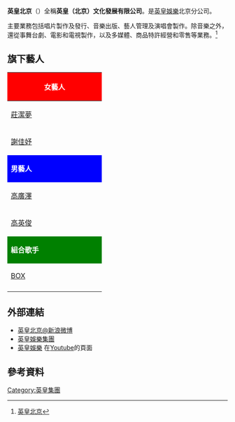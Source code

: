 {{Infobox_Company
  | company_name   = 英皇（北京）文化發展有限公司<br />Emperor Entertainment Beijing
  | company_logo   = [[File:英皇娛樂.jpg|260px]]
  | company_type   = 演藝娛樂公司
  | company_slogan =
  | foundation     = 2009年
  | location       = [[北京|北京]]
  | key_people     = [[霍汶希|霍汶希]]
  | sales          = 
  | profit         = 
  | asset          =
  | market_value   =
  | parent         = [[英皇集團|英皇集團]]
  | subsid         = 
  | num_employees  = 
  | industry       = 音樂唱片製作，音樂唱片發行，音樂版權管理，藝人管理
  | products       = 音樂唱片
  | revenue        =
  | homepage       = http://e.weibo.com/u/3270824053
}}

'''英皇北京'''（{{lang-en|'''Emperor Entertainment Beijing'''}}）全稱'''英皇（北京）文化發展有限公司'''。是[[英皇娛樂|英皇娛樂]]北京分公司。

主要業務包括唱片製作及發行、音樂出版、藝人管理及演唱會製作。除音樂之外，還從事舞台劇、電影和電視製作，以及多媒體、商品特許經營和零售等業務。<ref>[http://e.weibo.com/u/3270824053 英皇北京]</ref>

==旗下藝人==
{| class="wikitable" cellpadding="1"
|-
! style="background:red; color:white" colspan="3" | '''女藝人'''
|-
| width="200"| [[莊潔夢|莊潔夢]] || width="200"| [[洛詩|洛　詩]] || width="200"| [[殷小纹|殷小纹]]
|-
| width="200"| [[謝佳妤|謝佳妤]] || [[思漩|思漩]] || 
|-
! style="background:blue; color:white" colspan="3" | '''男藝人'''
|-
| width="200"| [[高廣澤|高廣澤]] || width="200"| [[王子豪_(藝人)|王子豪]] || width="200"| [[王子杰|王子杰]]
|-
| width="200"| [[高英俊|高英俊]] |||
|-
!style="background:Green; color:white" colspan="3" | '''組合歌手'''
|-
| width="200"| [[Box_(組合)|BOX]]  || ||
|-
|}

==外部連結==
*[http://e.weibo.com/u/3270824053 英皇北京@新浪微博]
*[http://www.eegmusic.com/ 英皇娛樂集團] {{Wayback|url=http://www.eegmusic.com/ |date=20190102073121 }}
*[http://www.youtube.com/eegmusichk 英皇娛樂] 在[[Youtube|Youtube]]的頁面

== 參考資料 ==
{{reflist}}

{{英皇娛樂藝人}}


[[Category:英皇集團|Category:英皇集團]]